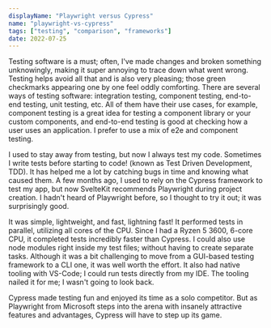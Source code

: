 ```yaml
---
displayName: "Playwright versus Cypress"
name: "playwright-vs-cypress"
tags: ["testing", "comparison", "frameworks"]
date: 2022-07-25
---
```


Testing software is a must; often, I've made changes and broken something unknowingly, making it super annoying to trace
down what went wrong. Testing helps avoid all that and is also very pleasing; those green checkmarks appearing one by
one feel oddly comforting. There are several ways of testing software: integration testing, component testing, end-to-end
testing, unit testing, etc. All of them have their use cases, for example, component testing is a great idea for testing
a component library or your custom components, and end-to-end testing is good at checking how a user uses an application.
I prefer to use a mix of e2e and component testing.

I used to stay away from testing, but now I always test my code. Sometimes I write tests before starting to code! (known
as Test Driven Development, TDD). It has helped me a lot by catching bugs in time and knowing what caused them. A few months
ago, I used to rely on the Cypress framework to test my app, but now SvelteKit recommends Playwright during project creation.
I hadn't heard of Playwright before, so I thought to try it out; it was surprisingly good.

It was simple, lightweight, and fast, lightning fast! It performed tests in parallel, utilizing all cores of the CPU. Since
I had a Ryzen 5 3600, 6-core CPU, it completed tests incredibly faster than Cypress. I could also use node modules right
inside my test files; without having to create separate tasks. Although it was a bit challenging to move from a GUI-based
testing framework to a CLI one, it was well worth the effort. It also had native tooling with VS-Code; I could run tests
directly from my IDE. The tooling nailed it for me; I wasn't going to look back.

Cypress made testing fun and enjoyed its time as a solo competitor. But as Playwright from Microsoft steps into the arena with
insanely attractive features and advantages, Cypress will have to step up its game.
